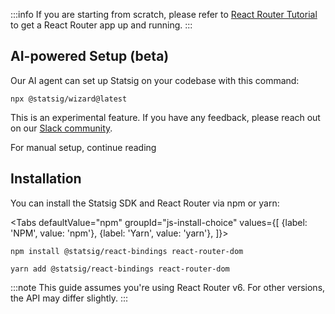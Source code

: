 
:::info
If you are starting from scratch, please refer to [React Router Tutorial](https://reactrouter.com/en/main/start/tutorial) to get a React Router app up and running.
:::

## AI-powered Setup (beta)

Our AI agent can set up Statsig on your codebase with this command:

```shell
npx @statsig/wizard@latest
```

This is an experimental feature. If you have any feedback, please reach out on our [Slack community](https://statsig.com/slack).

For manual setup, continue reading

## Installation

You can install the Statsig SDK and React Router via npm or yarn:

<Tabs
  defaultValue="npm"
  groupId="js-install-choice"
  values={[
    {label: 'NPM', value: 'npm'},
    {label: 'Yarn', value: 'yarn'},
  ]}>

  <TabItem value="npm">

```shell
npm install @statsig/react-bindings react-router-dom
```

  </TabItem>
  <TabItem value="yarn">

```shell
yarn add @statsig/react-bindings react-router-dom
```

  </TabItem>
</Tabs>

:::note
This guide assumes you're using React Router v6. For other versions, the API may differ slightly.
:::
